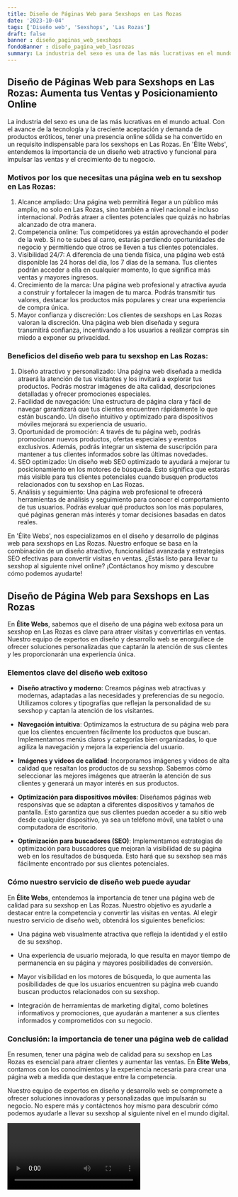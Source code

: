 ```yaml
---
title: Diseño de Páginas Web para Sexshops en Las Rozas
date: '2023-10-04'
tags: ['Diseño web', 'Sexshops', 'Las Rozas']
draft: false
banner : diseño_paginas_web_sexshops
fondoBanner : diseño_pagina_web_lasrozas
summary: La industria del sexo es una de las más lucrativas en el mundo actual. Con el avance de la tecnología y la creciente aceptación y demanda de productos eróticos, tener una presencia online sólida se ha convertido en un requisito indispensable para los sexshops en Las Rozas. En 'Élite Webs', entendemos la importancia de un diseño web atractivo y funcional para impulsar las ventas y el crecimiento de tu negocio.
---
```


## Diseño de Páginas Web para Sexshops en Las Rozas: Aumenta tus Ventas y Posicionamiento Online

La industria del sexo es una de las más lucrativas en el mundo actual. Con el avance de la tecnología y la creciente aceptación y demanda de productos eróticos, tener una presencia online sólida se ha convertido en un requisito indispensable para los sexshops en Las Rozas. En 'Élite Webs', entendemos la importancia de un diseño web atractivo y funcional para impulsar las ventas y el crecimiento de tu negocio.

### Motivos por los que necesitas una página web en tu sexshop en Las Rozas:
1. Alcance ampliado: Una página web permitirá llegar a un público más amplio, no solo en Las Rozas, sino también a nivel nacional e incluso internacional. Podrás atraer a clientes potenciales que quizás no habrías alcanzado de otra manera.
2. Competencia online: Tus competidores ya están aprovechando el poder de la web. Si no te subes al carro, estarás perdiendo oportunidades de negocio y permitiendo que otros se lleven a tus clientes potenciales.
3. Visibilidad 24/7: A diferencia de una tienda física, una página web está disponible las 24 horas del día, los 7 días de la semana. Tus clientes podrán acceder a ella en cualquier momento, lo que significa más ventas y mayores ingresos.
4. Crecimiento de la marca: Una página web profesional y atractiva ayuda a construir y fortalecer la imagen de tu marca. Podrás transmitir tus valores, destacar los productos más populares y crear una experiencia de compra única.
5. Mayor confianza y discreción: Los clientes de sexshops en Las Rozas valoran la discreción. Una página web bien diseñada y segura transmitirá confianza, incentivando a los usuarios a realizar compras sin miedo a exponer su privacidad.

### Beneficios del diseño web para tu sexshop en Las Rozas:
1. Diseño atractivo y personalizado: Una página web diseñada a medida atraerá la atención de tus visitantes y los invitará a explorar tus productos. Podrás mostrar imágenes de alta calidad, descripciones detalladas y ofrecer promociones especiales.
2. Facilidad de navegación: Una estructura de página clara y fácil de navegar garantizará que tus clientes encuentren rápidamente lo que están buscando. Un diseño intuitivo y optimizado para dispositivos móviles mejorará su experiencia de usuario.
3. Oportunidad de promoción: A través de tu página web, podrás promocionar nuevos productos, ofertas especiales y eventos exclusivos. Además, podrás integrar un sistema de suscripción para mantener a tus clientes informados sobre las últimas novedades.
4. SEO optimizado: Un diseño web SEO optimizado te ayudará a mejorar tu posicionamiento en los motores de búsqueda. Esto significa que estarás más visible para tus clientes potenciales cuando busquen productos relacionados con tu sexshop en Las Rozas.
5. Análisis y seguimiento: Una página web profesional te ofrecerá herramientas de análisis y seguimiento para conocer el comportamiento de tus usuarios. Podrás evaluar qué productos son los más populares, qué páginas generan más interés y tomar decisiones basadas en datos reales.

En 'Élite Webs', nos especializamos en el diseño y desarrollo de páginas web para sexshops en Las Rozas. Nuestro enfoque se basa en la combinación de un diseño atractivo, funcionalidad avanzada y estrategias SEO efectivas para convertir visitas en ventas. ¿Estás listo para llevar tu sexshop al siguiente nivel online? ¡Contáctanos hoy mismo y descubre cómo podemos ayudarte!

<GifSeo />

<Cta />

## Diseño de Página Web para Sexshops en Las Rozas

En **Élite Webs**, sabemos que el diseño de una página web exitosa para un sexshop en Las Rozas es clave para atraer visitas y convertirlas en ventas. Nuestro equipo de expertos en diseño y desarrollo web se enorgullece de ofrecer soluciones personalizadas que captarán la atención de sus clientes y les proporcionarán una experiencia única.

### Elementos clave del diseño web exitoso

- **Diseño atractivo y moderno**: Creamos páginas web atractivas y modernas, adaptadas a las necesidades y preferencias de su negocio. Utilizamos colores y tipografías que reflejan la personalidad de su sexshop y captan la atención de los visitantes.

- **Navegación intuitiva**: Optimizamos la estructura de su página web para que los clientes encuentren fácilmente los productos que buscan. Implementamos menús claros y categorías bien organizadas, lo que agiliza la navegación y mejora la experiencia del usuario.

- **Imágenes y videos de calidad**: Incorporamos imágenes y videos de alta calidad que resaltan los productos de su sexshop. Sabemos cómo seleccionar las mejores imágenes que atraerán la atención de sus clientes y generará un mayor interés en sus productos.

- **Optimización para dispositivos móviles**: Diseñamos páginas web responsivas que se adaptan a diferentes dispositivos y tamaños de pantalla. Esto garantiza que sus clientes puedan acceder a su sitio web desde cualquier dispositivo, ya sea un teléfono móvil, una tablet o una computadora de escritorio.

- **Optimización para buscadores (SEO)**: Implementamos estrategias de optimización para buscadores que mejoran la visibilidad de su página web en los resultados de búsqueda. Esto hará que su sexshop sea más fácilmente encontrado por sus clientes potenciales.

### Cómo nuestro servicio de diseño web puede ayudar

En **Élite Webs**, entendemos la importancia de tener una página web de calidad para su sexshop en Las Rozas. Nuestro objetivo es ayudarle a destacar entre la competencia y convertir las visitas en ventas. Al elegir nuestro servicio de diseño web, obtendrá los siguientes beneficios:

- Una página web visualmente atractiva que refleja la identidad y el estilo de su sexshop.

- Una experiencia de usuario mejorada, lo que resulta en mayor tiempo de permanencia en su página y mayores posibilidades de conversión.

- Mayor visibilidad en los motores de búsqueda, lo que aumenta las posibilidades de que los usuarios encuentren su página web cuando buscan productos relacionados con su sexshop.

- Integración de herramientas de marketing digital, como boletines informativos y promociones, que ayudarán a mantener a sus clientes informados y comprometidos con su negocio.

### Conclusión: la importancia de tener una página web de calidad

En resumen, tener una página web de calidad para su sexshop en Las Rozas es esencial para atraer clientes y aumentar las ventas. En **Élite Webs**, contamos con los conocimientos y la experiencia necesaria para crear una página web a medida que destaque entre la competencia.

Nuestro equipo de expertos en diseño y desarrollo web se compromete a ofrecer soluciones innovadoras y personalizadas que impulsarán su negocio. No espere más y contáctenos hoy mismo para descubrir cómo podemos ayudarle a llevar su sexshop al siguiente nivel en el mundo digital.

<Video />

<CtaBot job='Sexshops' city='Las Rozas'/>

<Gmaps query='Las Rozas+españa+maps' />